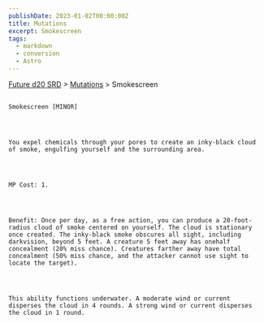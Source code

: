 ```yaml
---
publishDate: 2023-01-02T00:00:00Z
title: Mutations
excerpt: Smokescreen
tags:
  - markdown
  - conversion
  - Astro
---
```







[Future d20 SRD](/#futureD20)
     > [Mutations](future-d20-srd-mutations-index)
     > Smokescreen
    




## 
    Smokescreen [MINOR]
   



    You expel chemicals through your pores to create an inky-black cloud of smoke, engulfing yourself and the surrounding area.
   



    MP Cost: 1.
   



    Benefit: Once per day, as a free action, you can produce a 20-foot-radius cloud of smoke centered on yourself. The cloud is stationary once created. The inky-black smoke obscures all sight, including darkvision, beyond 5 feet. A creature 5 feet away has onehalf concealment (20% miss chance). Creatures farther away have total concealment (50% miss chance, and the attacker cannot use sight to locate the target).
   



    This ability functions underwater. A moderate wind or current disperses the cloud in 4 rounds. A strong wind or current disperses the cloud in 1 round.
   





